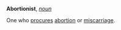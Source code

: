 '''Abortionist''', ''[[noun (part of speech)|noun]]''

One who [[procures]] [[abortion]] or [[miscarriage]].